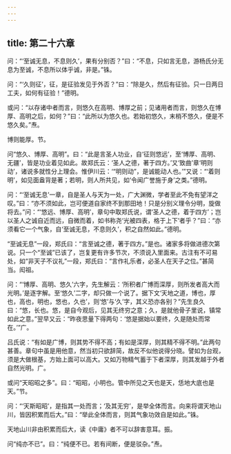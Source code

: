 ```yaml
---
---
---
```

title: 第二十六章
---







问：“‘至诚无息，不息则久’，果有分别否？”曰：“不息，只如言无息，游杨氏分无息为至诚，不息所以体乎诚，非是。”铢。

问：“‘久则征’，征，是征验发见于外否？”曰：“除是久，然后有征验。只一日两日工夫，如何有征验！”德明。

或问：“以存诸中者而言，则悠久在高明、博厚之前；见诸用者而言，则悠久在博厚、高明之后，如何？”曰：“此所以为悠久也。若始初悠久，末梢不悠久，便是不悠久矣。”焘。

博则能厚。节。

问“悠久、博厚、高明”。曰：“此是言圣人功业，自‘征则悠远’，至‘博厚、高明、无疆’，皆是功业着见如此。故郑氏云：‘圣人之德，著于四方。’又‘致曲’章‘明则动’，诸说多就性分上理会。惟伊川云：‘“明则动”，是诚能动人也。’”又说：“‘着则明’，如见面盎背是著；若明，则人所共见，如‘令闻广誉施于身’之类。”德明。

问：“‘至诚无息’一章，自是圣人与天为一处，广大渊微，学者至此不免有望洋之叹。”曰：“亦不须如此，岂可便道自家终不到那田地！只是分别义理令分明，旋做将去。”问：“‘悠远、博厚、高明’，章句中取郑氏说，谓‘圣人之德，着于四方’；岂以圣人之诚自近而远，自微而着，如书称尧‘光被四表，格于上下’者乎？”曰：“亦须看它一个气象，自‘至诚无息，不息则久’，积之自然如此。”德明。

“至诚无息”一段，郑氏曰：“言至诚之德，著于四方。”是也。诸家多将做进德次第说。只一个“至诚”已该了，岂复更有许多节次，不须说入里面来。古注有不可易处，如“非天子不议礼”一段，郑氏曰：“言作礼乐者，必圣人在天子之位。”甚简当。闳祖。

问：“‘博厚、高明、悠久’六字，先生解云：‘所积者广博而深厚，则所发者高大而光明。’是逐字解。至‘悠久’二字，却只做一个说了。据下文‘天地之道，博也，厚也，高也，明也，悠也，久也’，则‘悠’与‘久’字，其义恐亦各别？”先生良久曰：“悠，长也。悠，是自今观后，见其无终穷之意；久，是就他骨子里说，镇常如此之意。”翌早又云：“昨夜思量下得两句：‘悠是据始以要终，久是随处而常在。’”广。

吕氏说：“有如是广博，则其势不得不高；有如是深厚，则其精不得不明。”此两句甚善。章句中虽是用他意，然当初只欲辞简，故反不似他说得分晓。譬如为台观，须是大做根基，方始上面可以高大。又如万物精气蓄于下者深厚，则其发越于外者自然光明。广。

或问“天昭昭之多”。曰：“昭昭，小明也。管中所见之天也是天，恁地大底也是天。”节。

问：“‘天斯昭昭’，是指其一处而言；‘及其无穷’，是举全体而言。向来将谓天地山川，皆因积累而后大。”曰：“举此全体而言，则其气象功效自是如此。”铢。

天地山川非由积累而后大，读《中庸》者不可以辞害意耳。振。

问“纯亦不已”。曰：“纯便不已。若有间断，便是驳杂。”焘。